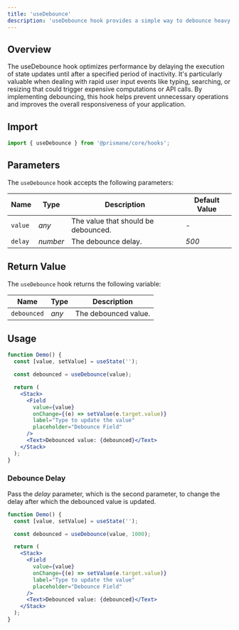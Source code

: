 ---
title: 'useDebounce'
description: 'useDebounce hook provides a simple way to debounce heavy calculations.'
---

## Overview
The useDebounce hook optimizes performance by delaying the execution of state updates until after a specified period of inactivity. It's particularly valuable when dealing with rapid user input events like typing, searching, or resizing that could trigger expensive computations or API calls. By implementing debouncing, this hook helps prevent unnecessary operations and improves the overall responsiveness of your application.


## Import

```js
import { useDebounce } from '@prismane/core/hooks';
```

## Parameters

The `useDebounce` hook accepts the following parameters:

| Name    | Type     | Description                         | Default Value |
| ------- | -------- | ----------------------------------- | ------------- |
| `value` | _any_    | The value that should be debounced. | -             |
| `delay` | _number_ | The debounce delay.                 | _500_         |

## Return Value

The `useDebounce` hook returns the following variable:

| Name        | Type  | Description          |
| ----------- | ----- | -------------------- |
| `debounced` | _any_ | The debounced value. |

## Usage

```jsx preview
function Demo() {
  const [value, setValue] = useState('');

  const debounced = useDebounce(value);

  return (
    <Stack>
      <Field
        value={value}
        onChange={(e) => setValue(e.target.value)}
        label="Type to update the value"
        placeholder="Debounce Field"
      />
      <Text>Debounced value: {debounced}</Text>
    </Stack>
  );
}
```

### Debounce Delay

Pass the _delay_ parameter, which is the second parameter, to change the delay after which the debounced value is updated.

```jsx preview
function Demo() {
  const [value, setValue] = useState('');

  const debounced = useDebounce(value, 1000);

  return (
    <Stack>
      <Field
        value={value}
        onChange={(e) => setValue(e.target.value)}
        label="Type to update the value"
        placeholder="Debounce Field"
      />
      <Text>Debounced value: {debounced}</Text>
    </Stack>
  );
}
```
